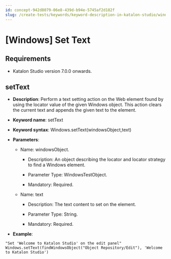 ```yaml
---
id: concept-942d8079-06e8-439d-b94e-5745af2d182f
slug: /create-tests/keywords/keyword-description-in-katalon-studio/windows-keywords/windows-set-text
---
```


# \[Windows\] Set Text

## Requirements

-   Katalon Studio version 7.0.0 onwards.


## setText

-   **Description**: Perform a text setting action on the Web element found by using the locator value of the given Windows object. This action clears the current text and appends the given text to the element.
-   **Keyword name**: setText
-   **Keyword syntax**: Windows.setText\(windowsObject,text\)
-   **Parameters**:

    -   Name: windowsObject.

        -   Description: An object describing the locator and locator strategy to find a Windows element.

        -   Parameter Type: WindowsTestObject.

        -   Mandatory: Required.

    -   Name: text

        -   Description: The text content to set on the element.

        -   Parameter Type: String.

        -   Mandatory: Required.

-   **Example**:

```
"Set 'Welcome to Katalon Studio' on the edit panel"
Windows.setText(findWindowsObject("Object Repository/Edit"), 'Welcome to Katalon Studio')

```